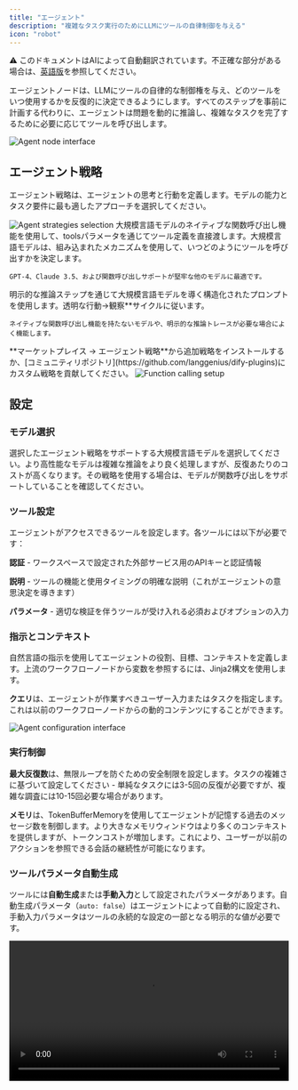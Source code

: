 ```yaml
---
title: "エージェント"
description: "複雑なタスク実行のためにLLMにツールの自律制御を与える"
icon: "robot"
---
```


<Note> ⚠️ このドキュメントはAIによって自動翻訳されています。不正確な部分がある場合は、[英語版](/en/documentation/pages/nodes/agent)を参照してください。</Note>


エージェントノードは、LLMにツールの自律的な制御権を与え、どのツールをいつ使用するかを反復的に決定できるようにします。すべてのステップを事前に計画する代わりに、エージェントは問題を動的に推論し、複雑なタスクを完了するために必要に応じてツールを呼び出します。

<Frame caption="エージェントノード設定インターフェース">
  <img src="https://assets-docs.dify.ai/dify-enterprise-mintlify/en/guides/workflow/node/1f4d803ff68394d507abd3bcc13ba0f3.png" alt="Agent node interface" />
</Frame>

## エージェント戦略

エージェント戦略は、エージェントの思考と行動を定義します。モデルの能力とタスク要件に最も適したアプローチを選択してください。

<Frame caption="利用可能なエージェント戦略オプション">
  <img src="https://assets-docs.dify.ai/dify-enterprise-mintlify/en/guides/workflow/node/f14082c44462ac03955e41d66ffd4cca.png" alt="Agent strategies selection" />
</Frame>

<Tabs>
  <Tab title="Function Calling">
    大規模言語モデルのネイティブな関数呼び出し機能を使用して、toolsパラメータを通じてツール定義を直接渡します。大規模言語モデルは、組み込まれたメカニズムを使用して、いつどのようにツールを呼び出すかを決定します。
    
    GPT-4、Claude 3.5、および関数呼び出しサポートが堅牢な他のモデルに最適です。
  </Tab>
  
  <Tab title="ReAct (Reason + Act)">
    明示的な推論ステップを通じて大規模言語モデルを導く構造化されたプロンプトを使用します。透明な行動→観察**サイクルに従います。
    
    ネイティブな関数呼び出し機能を持たないモデルや、明示的な推論トレースが必要な場合によく機能します。
  </Tab>
</Tabs>

<Info>
  **マーケットプレイス → エージェント戦略**から追加戦略をインストールするか、[コミュニティリポジトリ](https://github.com/langgenius/dify-plugins)にカスタム戦略を貢献してください。
</Info>

<Frame caption="関数呼び出し戦略設定">
  <img src="https://assets-docs.dify.ai/dify-enterprise-mintlify/en/guides/workflow/node/10505cd7c6f0b3ba10161abb88d9e36b.png" alt="Function calling setup" />
</Frame>

## 設定

### モデル選択

選択したエージェント戦略をサポートする大規模言語モデルを選択してください。より高性能なモデルは複雑な推論をより良く処理しますが、反復あたりのコストが高くなります。その戦略を使用する場合は、モデルが関数呼び出しをサポートしていることを確認してください。

### ツール設定

エージェントがアクセスできるツールを設定します。各ツールには以下が必要です：

**認証** - ワークスペースで設定された外部サービス用のAPIキーと認証情報

**説明** - ツールの機能と使用タイミングの明確な説明（これがエージェントの意思決定を導きます）

**パラメータ** - 適切な検証を伴うツールが受け入れる必須およびオプションの入力

### 指示とコンテキスト

自然言語の指示を使用してエージェントの役割、目標、コンテキストを定義します。上流のワークフローノードから変数を参照するには、Jinja2構文を使用します。

**クエリ**は、エージェントが作業すべきユーザー入力またはタスクを指定します。これは以前のワークフローノードからの動的コンテンツにすることができます。

<Frame caption="設定パラメータ">
  <img src="https://assets-docs.dify.ai/dify-enterprise-mintlify/en/guides/workflow/node/54c8e4f0eaa7379bd8c1b5ac6305b326.png" alt="Agent configuration interface" />
</Frame>

### 実行制御

**最大反復数**は、無限ループを防ぐための安全制限を設定します。タスクの複雑さに基づいて設定してください - 単純なタスクには3-5回の反復が必要ですが、複雑な調査には10-15回必要な場合があります。

**メモリ**は、TokenBufferMemoryを使用してエージェントが記憶する過去のメッセージ数を制御します。より大きなメモリウィンドウはより多くのコンテキストを提供しますが、トークンコストが増加します。これにより、ユーザーが以前のアクションを参照できる会話の継続性が可能になります。

### ツールパラメータ自動生成

ツールには**自動生成**または**手動入力**として設定されたパラメータがあります。自動生成パラメータ（`auto: false`）はエージェントによって自動的に設定され、手動入力パラメータはツールの永続的な設定の一部となる明示的な値が必要です。

<video controls src="https://assets-docs.dify.ai/2025/04/1801b96763eb8f22f1e2158645897885.mp4" width="100%" />

## 出力変数

エージェントノードは以下を含む包括的な出力を提供します：

**最終回答** - クエリに対するエージェントの最終的な応答

**ツール出力** - 実行中の各ツール呼び出しからの結果

**推論トレース** - JSON出力で利用可能なステップバイステップの決定プロセス（特に推論と行動戦略で詳細）

**反復回数** - 使用された推論サイクルの数

**成功ステータス** - エージェントがタスクを正常に完了したかどうか

**エージェントログ** - ツール呼び出しのデバッグと監視のためのメタデータを含む構造化されたログイベント

## 使用例

**調査と分析** - エージェントは複数のソースを自律的に検索し、情報を統合し、包括的。

**トラブルシューティング** - エージェントが情報を収集し、仮説をテストし、発見に基づいてアプローチを適応させる必要がある診断タスク。

**マルチステップデータ処理** - 次のアクションが中間結果に依存する複雑なワークフロー。

**動的API統合** - API呼び出しの順序が事前に決定できない応答と条件に依存するシナリオ。

## ベストプラクティス

**明確なツール説明**は、エージェントが各ツールをいつどのように効果的に使用するかを理解するのに役立ちます。

**適切な反復制限**は、複雑なタスクに対して十分な柔軟性を確保しながら、暴走コストを防ぎます。

**詳細な指示**は、エージェントの役割、目標、制約や好みについてのコンテキストを提供します。

**メモリ管理**は、使用例の要件に基づいて、コンテキスト保持とトークン効率のバランスを取ります。
